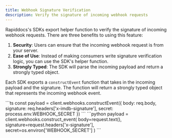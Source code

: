 ```yaml
---
title: Webhook Signature Verification
description: Verify the signature of incoming webhook requests
---
```


<Markdown src="/snippets/pro-callout.mdx" />

Rapiddocs's SDKs export helper function to verify the signature of incoming webhook requests. 
There are three benefits to using this feature:
1. **Security**: Users can ensure that the incoming webhook request is from your server.
2. **Ease of Use**: Instead of making consumers write signature verification logic, you can use the SDK's helper function.
3. **Strongly Typed**: The SDK will parse the incoming payload and return a strongly typed object.

Each SDK exports a `constructEvent` function that takes in the incoming payload and the signature. The 
function will return a strongly typed object that represents the incoming webhook event.

<CodeBlocks>
  <CodeBlock title="TypeScript">
    ```ts
    const payload = client.webhooks.constructEvent({
      body: req.body,
      signature: req.headers['x-imdb-signature'],
      secret: process.env.WEBHOOK_SECRET
    })
    ```
  </CodeBlock>
  <CodeBlock title="Python">
    ```python
    payload = client.webhooks.construct_event(
      body=request.text(),
      signature=request.headers['x-signature'],
      secret=os.environ['WEBHOOK_SECRET']
    )
    ```
  </CodeBlock>
</CodeBlocks>
